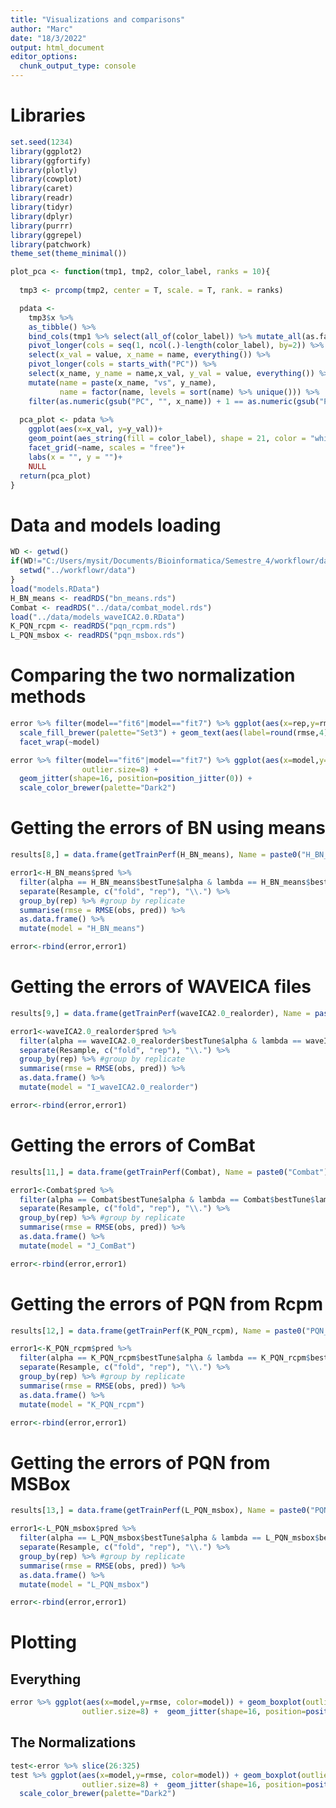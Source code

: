 ```yaml
---
title: "Visualizations and comparisons"
author: "Marc"
date: "18/3/2022"
output: html_document
editor_options: 
  chunk_output_type: console
---
```


# Libraries

```r
set.seed(1234)
library(ggplot2)
library(ggfortify)
library(plotly)
library(cowplot)
library(caret)
library(readr)
library(tidyr)
library(dplyr)
library(purrr)
library(ggrepel)
library(patchwork)
theme_set(theme_minimal())
```

```r
plot_pca <- function(tmp1, tmp2, color_label, ranks = 10){
  
  tmp3 <- prcomp(tmp2, center = T, scale. = T, rank. = ranks)

  pdata <- 
    tmp3$x %>% 
    as_tibble() %>% 
    bind_cols(tmp1 %>% select(all_of(color_label)) %>% mutate_all(as.factor)) %>% 
    pivot_longer(cols = seq(1, ncol(.)-length(color_label), by=2)) %>% 
    select(x_val = value, x_name = name, everything()) %>% 
    pivot_longer(cols = starts_with("PC")) %>% 
    select(x_name, y_name = name,x_val, y_val = value, everything()) %>%
    mutate(name = paste(x_name, "vs", y_name),
           name = factor(name, levels = sort(name) %>% unique())) %>% 
    filter(as.numeric(gsub("PC", "", x_name)) + 1 == as.numeric(gsub("PC", "", y_name)))
  
  pca_plot <- pdata %>% 
    ggplot(aes(x=x_val, y=y_val))+
    geom_point(aes_string(fill = color_label), shape = 21, color = "white")+
    facet_grid(~name, scales = "free")+
    labs(x = "", y = "")+
    NULL
  return(pca_plot)
}

```

# Data and models loading

```r
WD <- getwd()
if(WD!="C:/Users/mysit/Documents/Bioinformatica/Semestre_4/workflowr/data"){
  setwd("../workflowr/data")
}
load("models.RData")
H_BN_means <- readRDS("bn_means.rds")
Combat <- readRDS("../data/combat_model.rds")
load("../data/models_waveICA2.0.RData")
K_PQN_rcpm <- readRDS("pqn_rcpm.rds")
L_PQN_msbox <- readRDS("pqn_msbox.rds")
```

# Comparing the two normalization methods

```r
error %>% filter(model=="fit6"|model=="fit7") %>% ggplot(aes(x=rep,y=rmse, fill=rep)) + geom_bar(stat="identity",position=position_stack()) + 
  scale_fill_brewer(palette="Set3") + geom_text(aes(label=round(rmse,4)), position = position_stack(vjust = 0.5)) + 
  facet_wrap(~model)
```

```r
error %>% filter(model=="fit6"|model=="fit7") %>% ggplot(aes(x=model,y=rmse, color=model)) + geom_boxplot(outlier.colour = "red") + geom_boxplot(outlier.colour="red", outlier.shape=1,
                outlier.size=8) +
  geom_jitter(shape=16, position=position_jitter(0)) +
  scale_color_brewer(palette="Dark2")
```


# Getting the errors of BN using means
```r
results[8,] = data.frame(getTrainPerf(H_BN_means), Name = paste0("H_BN_means"), QC = "4th_root + PCA outlier removal + Bad features removal + Mean BN")

error1<-H_BN_means$pred %>%
  filter(alpha == H_BN_means$bestTune$alpha & lambda == H_BN_means$bestTune$lambda) %>% #subset 
  separate(Resample, c("fold", "rep"), "\\.") %>% 
  group_by(rep) %>% #group by replicate
  summarise(rmse = RMSE(obs, pred)) %>% 
  as.data.frame() %>% 
  mutate(model = "H_BN_means")

error<-rbind(error,error1)
```

# Getting the errors of WAVEICA files
```r
results[9,] = data.frame(getTrainPerf(waveICA2.0_realorder), Name = paste0("waveICA2.0_realorder"), QC = "4th_root + PCA outlier removal + Bad features removal + WaveICA2.0")

error1<-waveICA2.0_realorder$pred %>%
  filter(alpha == waveICA2.0_realorder$bestTune$alpha & lambda == waveICA2.0_realorder$bestTune$lambda) %>% #subset 
  separate(Resample, c("fold", "rep"), "\\.") %>% 
  group_by(rep) %>% #group by replicate
  summarise(rmse = RMSE(obs, pred)) %>% 
  as.data.frame() %>% 
  mutate(model = "I_waveICA2.0_realorder")

error<-rbind(error,error1)
```


# Getting the errors of ComBat

```r
results[11,] = data.frame(getTrainPerf(Combat), Name = paste0("Combat"), QC = "4th_root + PCA outlier removal + Bad features removal + ComBat")

error1<-Combat$pred %>%
  filter(alpha == Combat$bestTune$alpha & lambda == Combat$bestTune$lambda) %>% #subset 
  separate(Resample, c("fold", "rep"), "\\.") %>% 
  group_by(rep) %>% #group by replicate
  summarise(rmse = RMSE(obs, pred)) %>% 
  as.data.frame() %>% 
  mutate(model = "J_ComBat")

error<-rbind(error,error1)
```

# Getting the errors of PQN from Rcpm
```r
results[12,] = data.frame(getTrainPerf(K_PQN_rcpm), Name = paste0("PQN_rcpm"), QC = "4th_root + PCA outlier removal + Bad features removal + ComBat")

error1<-K_PQN_rcpm$pred %>%
  filter(alpha == K_PQN_rcpm$bestTune$alpha & lambda == K_PQN_rcpm$bestTune$lambda) %>% #subset 
  separate(Resample, c("fold", "rep"), "\\.") %>% 
  group_by(rep) %>% #group by replicate
  summarise(rmse = RMSE(obs, pred)) %>% 
  as.data.frame() %>% 
  mutate(model = "K_PQN_rcpm")

error<-rbind(error,error1)
```



# Getting the errors of PQN from MSBox
```r
results[13,] = data.frame(getTrainPerf(L_PQN_msbox), Name = paste0("PQN_rcpm"), QC = "4th_root + PCA outlier removal + Bad features removal + ComBat")

error1<-L_PQN_msbox$pred %>%
  filter(alpha == L_PQN_msbox$bestTune$alpha & lambda == L_PQN_msbox$bestTune$lambda) %>% #subset 
  separate(Resample, c("fold", "rep"), "\\.") %>% 
  group_by(rep) %>% #group by replicate
  summarise(rmse = RMSE(obs, pred)) %>% 
  as.data.frame() %>% 
  mutate(model = "L_PQN_msbox")

error<-rbind(error,error1)
```





# Plotting
## Everything
```r
error %>% ggplot(aes(x=model,y=rmse, color=model)) + geom_boxplot(outlier.colour = "red") + geom_boxplot(outlier.colour="red", outlier.shape=1,
                outlier.size=8) +  geom_jitter(shape=16, position=position_jitter(0))
```
## The Normalizations

```r
test<-error %>% slice(26:325)
test %>% ggplot(aes(x=model,y=rmse, color=model)) + geom_boxplot(outlier.colour = "red") + geom_boxplot(outlier.colour="red", outlier.shape=1,
                outlier.size=8) +  geom_jitter(shape=16, position=position_jitter(0)) +
  scale_color_brewer(palette="Dark2")
```
